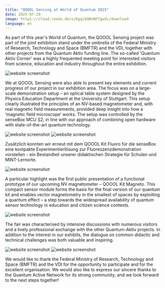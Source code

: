 ```yaml
---
title: "QOOOL Sensing at World of Quantum 2025"
date: 2025-07-29
image: https://cloud.reedu.de/s/6gqibQNnNFTgwXL/download
language: en
---
```


As part of this year's World of Quantum, the QOOOL Sensing project was part of the joint exhibition stand under the umbrella of the Federal Ministry of Research, Technology and Space (BMFTR) and the VDI, together with other projects from the Quantum Aktiv funding line. The so-called ‘Quantum Aktiv Corner’ was a highly frequented meeting point for interested visitors from science, education and industry throughout the entire exhibition.

![website screenshot](https://cloud.reedu.de/s/4komz4nJpXjc8My/download)

We at QOOOL Sensing were also able to present key elements and current progress of our project in our exhibition area. The focus was on a large-scale demonstration setup – an optical table system designed by the Physics Education Department at the University of Stuttgart. This setup clearly illustrated the principles of an NV-based magnetometer and, with real magnetic field measurements, provided deep insight into how a ‘magnetic field microscope’ works. The setup was controlled by the senseBox MCU S2, in line with our approach of combining open hardware with state-of-the-art quantum technology.

![website screenshot](https://cloud.reedu.de/s/QYjpZ6eT7C4RdbM/download)
![website screenshot](https://cloud.reedu.de/s/bL6wBrmT5dibE32/download)

Zusätzlich konnten wir erneut mit dem QOOOL Kit Fluoro für die senseBox eine kompakte Experimentierlösung zur Fluoreszenzdemonstration vorstellen - ein Bestandteil unserer didaktischen Strategie für Schulen und MINT-Lernorte.

![website screenshot](https://cloud.reedu.de/s/9oR499iywXoe2sr/download)
 
A particular highlight was the first public presentation of a functional prototype of our upcoming NV magnetometer – QOOOL Kit Magneto. This compact sensor module forms the basis for the final version of our quantum kit and enables vector magnetometry in the smallest of spaces by exploiting a quantum effect – a step towards the widespread availability of quantum sensor technology in education and citizen science contexts.

![website screenshot](https://cloud.reedu.de/s/7SYM62fAwXTWBQE/download)

The fair was characterised by intensive discussions with numerous visitors and a lively professional exchange with the other Quantum-Aktiv projects. In addition to the interest in our exhibits, the dialogue on common didactic and technical challenges was both valuable and inspiring.

![website screenshot](https://cloud.reedu.de/s/qYae3oYsCS6nW3n/download)
![website screenshot](https://cloud.reedu.de/s/XXqZTCLS7g3KXYR/download)
 
We would like to thank the Federal Ministry of Research, Technology and Space (BMFTR) and the VDI for the opportunity to participate and for the excellent organisation. We would also like to express our sincere thanks to the Quantum Active Network for its strong community, and we look forward to the next steps together!



